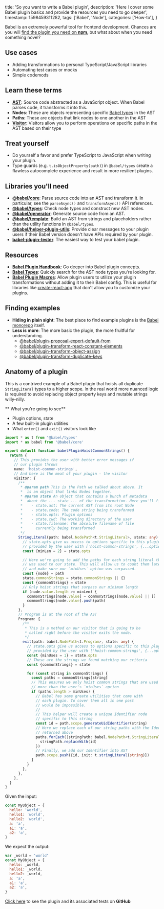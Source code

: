   title: 'So you want to write a Babel plugin',
  description:
    'Here I cover some Babel plugin basics and provide the resources you need to go deeper',
  timestamp: 1598459311282,
  tags: ['Babel', 'Node'],
  categories: ['How-to'],
}

Babel is an extremely powerful tool for frontend development. Chances are you will
[find the plugin you need on **npm**](https://www.npmjs.com/search?q=babel%20plugin),
but what about when you need something novel?

## Use cases

- Adding transformations to personal TypeScript/JavaScript libraries
- Automating test cases or mocks
- Simple codemods

## Learn these terms

- [**AST**](https://en.wikipedia.org/wiki/Abstract_syntax_tree): Source code abstracted as a JavaScript object. When Babel parses code, it
  transforms it into this.
- **Nodes**: These are objects representing specific [Babel types](https://babeljs.io/docs/en/babel-types)
  in the AST
- **Paths**: These are objects that link nodes to one another in the AST
- [**Visitor**](https://en.wikipedia.org/wiki/Visitor_pattern): Visitors
  allow you to perform operations on specific paths in the AST based on
  their type

## Treat yourself

- Do yourself a favor and prefer TypeScript to JavaScript when writing your plugin.
- Type guards (e.g. `t.isObjectProperty(path)`) in `@babel/types` create a flawless autocomplete
  experience and result in more resilient plugins.

## Libraries you'll need

- [**@babel/core**](https://www.npmjs.com/package/@babel/core): Parse source code into an AST and transform it.
  In particular, see the `parseAsync()` and `transformAsync()` API references.
- [**@babel/types**](https://www.npmjs.com/package/@babel/types): Check node types and construct new AST nodes.
- [**@babel/generator**](https://www.npmjs.com/package/@babel/generator): Generate source code from an AST.
- [**@babel/template**](https://www.npmjs.com/package/@babel/template): Build an AST from strings and placeholders
  rather than the utility functions in `@babel/types`.
- [**@babel/helper-plugin-utils**](https://babeljs.io/docs/en/next/babel-helper-plugin-utils.html): Provide clear messages
  to your plugin users if their Babel version doesn't have APIs required by your plugin.
- [**babel-plugin-tester**](https://github.com/babel-utils/babel-plugin-tester): The easiest way to test your babel plugin.

## Resources

- [**Babel Plugin Handbook**](https://github.com/kentcdodds/babel-plugin-handbook/blob/master/README.md#table-of-contents): Go
  deeper into Babel plugin concepts.
- [**Babel Types**](https://babeljs.io/docs/en/babel-types): Quickly search for the AST
  node types you're looking for.
- [**Babel Plugin Macros**](https://github.com/kentcdodds/babel-plugin-macros): Allow
  plugin users to utilize your plugin transformations without adding it to their
  Babel config. This is useful for libraries like [create-react-app](https://github.com/facebook/create-react-app)
  that don't allow you to customize your plugins.

## Finding examples

- **Hiding in plain sight**: The best place to find example plugins is the [Babel monorepo](https://github.com/babel/babel/tree/eea156b2cb8deecfcf82d52aa1b71ba4995c7d68/packages)
  itself.
- **Less is more**: The more basic the plugin, the more fruitful for understanding.
  - [@babel/plugin-proposal-export-default-from](https://github.com/babel/babel/blob/eea156b2cb8deecfcf82d52aa1b71ba4995c7d68/packages/babel-plugin-proposal-export-default-from/src/index.js)
  - [@babel/plugin-transform-react-constant-elements](https://github.com/babel/babel/blob/eea156b2cb8deecfcf82d52aa1b71ba4995c7d68/packages/babel-plugin-transform-react-constant-elements/src/index.js)
  - [@babel/plugin-transform-object-assign](https://github.com/babel/babel/blob/eea156b2cb8deecfcf82d52aa1b71ba4995c7d68/packages/babel-plugin-transform-object-assign/src/index.js)
  - [@babel/plugin-transform-duplicate-keys](https://github.com/babel/babel/blob/eea156b2cb8deecfcf82d52aa1b71ba4995c7d68/packages/babel-plugin-transform-duplicate-keys/src/index.js)

## Anatomy of a plugin

This is a contrived example of a Babel plugin that hoists all duplicate `StringLiteral` types to
a higher scope. In the real world more nuanced logic is required to avoid replacing object
property keys and mutable strings willy-nilly.

** What you're going to see**

- Plugin options, state
- A few built-in plugin utilities
- What `enter()` and `exit()` visitors look like

```ts
import * as t from '@babel/types'
import * as babel from '@babel/core'

export default function babelPluginHoistCommonStrings() {
  return {
    // This provides the user with better error messages if
    // our plugin throws
    name: 'hoist-common-strings',
    // And here is the meat of your plugin - the visitor
    visitor: {
      /**
       * @param path This is the Path we talked about above. It
       *  is an object that links Nodes together.
       * @param state An object that contains a bunch of metadata
       *  about the ... state ... of the transformation. Here you'll find:
       *    - state.ast: The current AST from its root Node
       *    - state.code: The code string being transformed
       *    - state.opts: Plugin options
       *    - state.cwd: The working directory of the user
       *    - state.filename: The absolute filename of file
       *      currently being transformed
       */
      StringLiteral(path: babel.NodePath<t.StringLiteral>, state: any) {
        // state.opts give us access to options specific to this plugin
        // provided by the user with ['hoist-common-strings', {...options...}]
        const {minLen = 2} = state.opts

        // Here we're going to add the paths for each string literal that
        // was used to our state. This will allow us to count them later
        // and make sure our `minUses` option was surpassed.
        const {node} = path
        state.commonStrings = state.commonStrings || {}
        const {commonStrings} = state
        // Only hoist strings that surpass our minimum length
        if (node.value.length >= minLen) {
          commonStrings[node.value] = commonStrings[node.value] || []
          commonStrings[node.value].push(path)
        }
      },
      // Program is at the root of the AST
      Program: {
        /**
         * This is a method on our visitor that is going to be
         * called right before the visitor exits the node.
         */
        exit(path: babel.NodePath<t.Program>, state: any) {
          // state.opts give us access to options specific to this plugin
          // provided by the user with ['hoist-common-strings', {...options...}]
          const {minUses = 1} = state.opts
          // These are the strings we found matching our criteria
          const {commonStrings} = state

          for (const string in commonStrings) {
            const paths = commonStrings[string]
            // This ensures we only hoist common strings that are used
            // more than the user's `minUses` option
            if (paths.length > minUses) {
              // Babel has some greate utilities that come with
              // each plugin. To cover them all in one post
              // would be impossible.
              //
              // This helper will create a unique Identifier node
              // specific to this string
              const id = path.scope.generateUidIdentifier(string)
              // Here we replace each of our string paths with the Identifier
              // returned above
              paths.forEach((stringPath: babel.NodePath<t.StringLiteral>) => {
                stringPath.replaceWith(id)
              })
              // Finally, we add our Identifier into AST
              path.scope.push({id, init: t.stringLiteral(string)})
            }
          }
        },
      },
    },
  }
}
```

Given the input:

```js
const MyObject = {
  hello: 'world',
  hello1: 'world',
  hello2: 'world',
  a: 'a',
  a1: 'a',
  a2: 'a',
}
```

We expect the output:

```js
var _world = 'world'
const MyObject = {
  hello: _world,
  hello1: _world,
  hello2: _world,
  a: 'a',
  a1: 'a',
  a2: 'a',
}
```

[Click here](https://github.com/jaredLunde/babel-plugin-example) to see the plugin and its associated tests on **GitHub**
